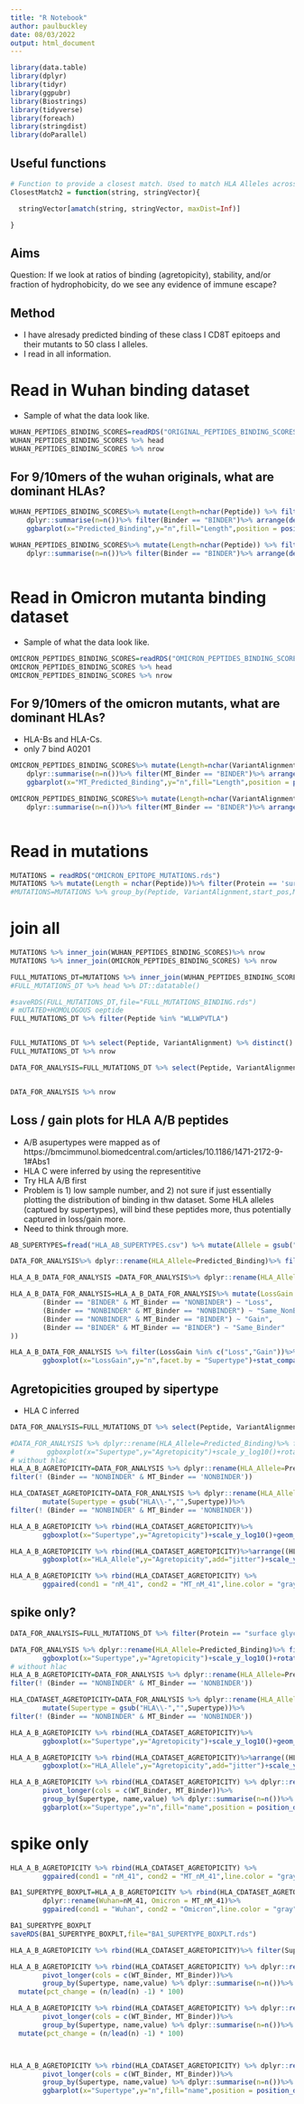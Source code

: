 ```yaml
---
title: "R Notebook"
author: paulbuckley
date: 08/03/2022
output: html_document
---
```



```r
library(data.table)
library(dplyr)
library(tidyr)
library(ggpubr)
library(Biostrings)
library(tidyverse)
library(foreach)
library(stringdist)
library(doParallel)

```

## Useful functions

```r

# Function to provide a closest match. Used to match HLA Alleles across mixed output styles.
ClosestMatch2 = function(string, stringVector){

  stringVector[amatch(string, stringVector, maxDist=Inf)]

}

```

## Aims
Question: If we look at ratios of binding (agretopicity), stability, and/or fraction of hydrophobicity, do we see any evidence of immune escape?

## Method
- I have alresady predicted binding of these class I CD8T epitoeps and their mutants to 50 class I alleles.
- I read in all information.


# Read in Wuhan binding dataset
- Sample of what the data look like.
```r

WUHAN_PEPTIDES_BINDING_SCORES=readRDS("ORIGINAL_PEPTIDES_BINDING_SCORES_V2.rds")
WUHAN_PEPTIDES_BINDING_SCORES %>% head
WUHAN_PEPTIDES_BINDING_SCORES %>% nrow


```

## For 9/10mers of the wuhan originals, what are dominant HLAs?

```r

WUHAN_PEPTIDES_BINDING_SCORES%>% mutate(Length=nchar(Peptide)) %>% filter(Length%in% c(9,10))%>% select(Peptide, Predicted_Binding, Binder,Length) %>% separate_rows_(cols=c("Predicted_Binding", "Binder"), sep=",") %>% distinct() %>% group_by(Predicted_Binding,Binder,Length) %>%mutate(Length = as.character(Length))%>%
    dplyr::summarise(n=n())%>% filter(Binder == "BINDER")%>% arrange(desc(n))%>%
    ggbarplot(x="Predicted_Binding",y="n",fill="Length",position = position_dodge())+coord_flip()

WUHAN_PEPTIDES_BINDING_SCORES%>% mutate(Length=nchar(Peptide)) %>% filter(Length%in% c(9,10))%>% select(Peptide, Predicted_Binding, Binder,Length) %>% separate_rows_(cols=c("Predicted_Binding", "Binder"), sep=",") %>% distinct() %>% filter(Predicted_Binding == "HLA-A0201")%>% group_by(Predicted_Binding,Binder,Length) %>%mutate(Length = as.character(Length))%>%
    dplyr::summarise(n=n())%>% filter(Binder == "BINDER")%>% arrange(desc(n))



```


# Read in Omicron mutanta binding dataset
- Sample of what the data look like.
```r

OMICRON_PEPTIDES_BINDING_SCORES=readRDS("OMICRON_PEPTIDES_BINDING_SCORES_V2.rds")
OMICRON_PEPTIDES_BINDING_SCORES %>% head
OMICRON_PEPTIDES_BINDING_SCORES %>% nrow


```


## For 9/10mers of the omicron mutants, what are dominant HLAs?
- HLA-Bs and HLA-Cs.
- only 7 bind A0201

```r

OMICRON_PEPTIDES_BINDING_SCORES%>% mutate(Length=nchar(VariantAlignment)) %>% filter(Length%in% c(9,10))%>% select(VariantAlignment, MT_Predicted_Binding, MT_Binder,Length) %>% separate_rows_(cols=c("MT_Predicted_Binding", "MT_Binder"), sep=",") %>% distinct() %>% group_by(MT_Predicted_Binding,MT_Binder,Length) %>%mutate(Length = as.character(Length))%>%
    dplyr::summarise(n=n())%>% filter(MT_Binder == "BINDER")%>% arrange(desc(n))%>%
    ggbarplot(x="MT_Predicted_Binding",y="n",fill="Length",position = position_dodge())+coord_flip()

OMICRON_PEPTIDES_BINDING_SCORES%>% mutate(Length=nchar(VariantAlignment)) %>% filter(Length%in% c(9,10))%>% select(VariantAlignment, MT_Predicted_Binding, MT_Binder,Length) %>% separate_rows_(cols=c("MT_Predicted_Binding", "MT_Binder"), sep=",") %>% distinct() %>% filter(MT_Predicted_Binding == "HLA-A0201")%>% group_by(MT_Predicted_Binding,MT_Binder,Length) %>%mutate(Length = as.character(Length))%>%
    dplyr::summarise(n=n())%>% filter(MT_Binder == "BINDER")%>% arrange(desc(n))



```


# Read in mutations

```r
MUTATIONS = readRDS("OMICRON_EPITOPE_MUTATIONS.rds")
MUTATIONS %>% mutate(Length = nchar(Peptide))%>% filter(Protein == 'surface glycoprotein') %>% filter(Length== 9)%>% nrow
#MUTATIONS=MUTATIONS %>% group_by(Peptide, VariantAlignment,start_pos,Mutation) %>% dplyr::summarise(Protein = paste0(Protein, collapse = ","))

```

# join all

```r

MUTATIONS %>% inner_join(WUHAN_PEPTIDES_BINDING_SCORES)%>% nrow
MUTATIONS %>% inner_join(OMICRON_PEPTIDES_BINDING_SCORES) %>% nrow

FULL_MUTATIONS_DT=MUTATIONS %>% inner_join(WUHAN_PEPTIDES_BINDING_SCORES) %>% inner_join(OMICRON_PEPTIDES_BINDING_SCORES)
#FULL_MUTATIONS_DT %>% head %>% DT::datatable()

#saveRDS(FULL_MUTATIONS_DT,file="FULL_MUTATIONS_BINDING.rds")
# mUTATED+HOMOLOGOUS oeptide
FULL_MUTATIONS_DT %>% filter(Peptide %in% "WLLWPVTLA")


FULL_MUTATIONS_DT %>% select(Peptide, VariantAlignment) %>% distinct()
FULL_MUTATIONS_DT %>% nrow

DATA_FOR_ANALYSIS=FULL_MUTATIONS_DT %>% select(Peptide, VariantAlignment, Predicted_Binding, EL_Rank, MT_EL_Rank, Binder,MT_Binder) %>% separate_rows_(cols = c("Predicted_Binding","EL_Rank","MT_EL_Rank","Binder","MT_Binder"),sep=",")


DATA_FOR_ANALYSIS %>% nrow

```

##  Loss / gain plots for HLA A/B peptides

- A/B asupertypes were mapped as of https://bmcimmunol.biomedcentral.com/articles/10.1186/1471-2172-9-1#Abs1
- HLA C were inferred by using the representitive
- Try HLA A/B first
- Problem is 1) low sample number, and 2) not sure if just essentially plotting the distribution of binding in thw dataset. Some HLA alleles (captued by supertypes), will bind these peptides more, thus potentially captured in loss/gain more.
- Need to think through more.

```r

AB_SUPERTYPES=fread("HLA_AB_SUPERTYPES.csv") %>% mutate(Allele = gsub("\\*","",Allele))%>% mutate(Allele = paste0("HLA-",Allele))%>% dplyr::rename(HLA_Allele = Allele)

DATA_FOR_ANALYSIS%>% dplyr::rename(HLA_Allele=Predicted_Binding)%>% filter(HLA_Allele %in% grep("HLA-A|HLA-B",HLA_Allele,value = T))%>% nrow

HLA_A_B_DATA_FOR_ANALYSIS =DATA_FOR_ANALYSIS%>% dplyr::rename(HLA_Allele=Predicted_Binding)%>% filter(HLA_Allele %in% grep("HLA-A|HLA-B",HLA_Allele,value = T))%>% mutate(EL_Rank = as.numeric(EL_Rank), MT_EL_Rank=as.numeric(MT_EL_Rank))

HLA_A_B_DATA_FOR_ANALYSIS=HLA_A_B_DATA_FOR_ANALYSIS%>% mutate(LossGain = case_when(
        (Binder == "BINDER" & MT_Binder == "NONBINDER") ~ "Loss",
        (Binder == "NONBINDER" & MT_Binder == "NONBINDER") ~ "Same_NonBinder",
        (Binder == "NONBINDER" & MT_Binder == "BINDER") ~ "Gain",
        (Binder == "BINDER" & MT_Binder == "BINDER") ~ "Same_Binder"
))

HLA_A_B_DATA_FOR_ANALYSIS %>% filter(LossGain %in% c("Loss","Gain"))%>%group_by(HLA_Allele, LossGain) %>% dplyr::summarise(n=n())%>% inner_join(AB_SUPERTYPES)%>%
        ggboxplot(x="LossGain",y="n",facet.by = "Supertype")+stat_compare_means(label="p.signif")


```

## Agretopicities grouped by sipertype
- HLA C inferred

```r

DATA_FOR_ANALYSIS=FULL_MUTATIONS_DT %>% select(Peptide, VariantAlignment, Predicted_Binding, nM_41, MT_nM_41, Binder,MT_Binder) %>% separate_rows_(cols = c("Predicted_Binding","nM_41","MT_nM_41","Binder","MT_Binder"),sep=",")%>% mutate(nM_41 = as.numeric(nM_41), MT_nM_41=as.numeric(MT_nM_41))%>% mutate(Agretopicity = MT_nM_41/nM_41)

#DATA_FOR_ANALYSIS %>% dplyr::rename(HLA_Allele=Predicted_Binding)%>% filter(HLA_Allele %in% grep("HLA-A|HLA-B",HLA_Allele,value = T)) %>% inner_join(AB_SUPERTYPES)%>%
#        ggboxplot(x="Supertype",y="Agretopicity")+scale_y_log10()+rotate_x_text()
# without hlac
HLA_A_B_AGRETOPICITY=DATA_FOR_ANALYSIS %>% dplyr::rename(HLA_Allele=Predicted_Binding)%>% filter(HLA_Allele %in% grep("HLA-A|HLA-B",HLA_Allele,value = T)) %>% inner_join(AB_SUPERTYPES) %>%
filter(! (Binder == "NONBINDER" & MT_Binder == 'NONBINDER'))

HLA_CDATASET_AGRETOPICITY=DATA_FOR_ANALYSIS %>% dplyr::rename(HLA_Allele=Predicted_Binding)%>% filter(!HLA_Allele %in% grep("HLA-A|HLA-B",HLA_Allele,value = T))%>% mutate(Supertype = str_extract(HLA_Allele,"HLA-C[0-9][0-9]"))%>%
        mutate(Supertype = gsub("HLA\\-","",Supertype))%>%
filter(! (Binder == "NONBINDER" & MT_Binder == 'NONBINDER'))

HLA_A_B_AGRETOPICITY %>% rbind(HLA_CDATASET_AGRETOPICITY)%>%
        ggboxplot(x="Supertype",y="Agretopicity")+scale_y_log10()+geom_hline(yintercept = 1,linetype="dashed")+rotate_x_text()


```




```r
HLA_A_B_AGRETOPICITY %>% rbind(HLA_CDATASET_AGRETOPICITY)%>%arrange((HLA_Allele))%>%
        ggboxplot(x="HLA_Allele",y="Agretopicity",add="jitter")+scale_y_log10()+geom_hline(yintercept = 1,linetype="dashed")+rotate_x_text()

```



```r


HLA_A_B_AGRETOPICITY %>% rbind(HLA_CDATASET_AGRETOPICITY) %>%
        ggpaired(cond1 = "nM_41", cond2 = "MT_nM_41",line.color = "gray")+facet_wrap(~Supertype,ncol=9)+scale_y_log10()+stat_compare_means(label = "p.signif")+rotate_x_text(angle=45)+ylab("Binding Affinity (nM)")
```



## spike only?

```r

DATA_FOR_ANALYSIS=FULL_MUTATIONS_DT %>% filter(Protein == "surface glycoprotein") %>% select(Peptide, VariantAlignment, Predicted_Binding, nM_41, MT_nM_41, Binder,MT_Binder) %>% separate_rows_(cols = c("Predicted_Binding","nM_41","MT_nM_41","Binder","MT_Binder"),sep=",")%>% mutate(nM_41 = as.numeric(nM_41), MT_nM_41=as.numeric(MT_nM_41))%>% mutate(Agretopicity = MT_nM_41/nM_41)

DATA_FOR_ANALYSIS %>% dplyr::rename(HLA_Allele=Predicted_Binding)%>% filter(HLA_Allele %in% grep("HLA-A|HLA-B",HLA_Allele,value = T)) %>% inner_join(AB_SUPERTYPES)%>%
        ggboxplot(x="Supertype",y="Agretopicity")+scale_y_log10()+rotate_x_text()
# without hlac
HLA_A_B_AGRETOPICITY=DATA_FOR_ANALYSIS %>% dplyr::rename(HLA_Allele=Predicted_Binding)%>% filter(HLA_Allele %in% grep("HLA-A|HLA-B",HLA_Allele,value = T)) %>% inner_join(AB_SUPERTYPES) %>%
filter(! (Binder == "NONBINDER" & MT_Binder == 'NONBINDER'))

HLA_CDATASET_AGRETOPICITY=DATA_FOR_ANALYSIS %>% dplyr::rename(HLA_Allele=Predicted_Binding)%>% filter(!HLA_Allele %in% grep("HLA-A|HLA-B",HLA_Allele,value = T))%>% mutate(Supertype = str_extract(HLA_Allele,"HLA-C[0-9][0-9]"))%>%
        mutate(Supertype = gsub("HLA\\-","",Supertype))%>%
filter(! (Binder == "NONBINDER" & MT_Binder == 'NONBINDER'))

HLA_A_B_AGRETOPICITY %>% rbind(HLA_CDATASET_AGRETOPICITY)%>%
        ggboxplot(x="Supertype",y="Agretopicity")+scale_y_log10()+geom_hline(yintercept = 1,linetype="dashed")+rotate_x_text()


```

```r
HLA_A_B_AGRETOPICITY %>% rbind(HLA_CDATASET_AGRETOPICITY)%>%arrange((HLA_Allele))%>%
        ggboxplot(x="HLA_Allele",y="Agretopicity",add="jitter")+scale_y_log10()+geom_hline(yintercept = 1,linetype="dashed")+rotate_x_text()

```

```r
HLA_A_B_AGRETOPICITY %>% rbind(HLA_CDATASET_AGRETOPICITY) %>% dplyr::rename(WT_Binder=Binder)%>%
        pivot_longer(cols = c(WT_Binder, MT_Binder))%>%
        group_by(Supertype, name,value) %>% dplyr::summarise(n=n())%>% filter(value == "BINDER")%>% ungroup%>% arrange(desc(n))%>% mutate(Supertype = forcats::fct_inorder(Supertype))%>%
        ggbarplot(x="Supertype",y="n",fill="name",position = position_dodge())+rotate_x_text(angle=90)+ylab("# peptides w/ mutations in Omicron predicted to bind")

```


# spike only


```r


HLA_A_B_AGRETOPICITY %>% rbind(HLA_CDATASET_AGRETOPICITY) %>%
        ggpaired(cond1 = "nM_41", cond2 = "MT_nM_41",line.color = "gray")+facet_wrap(~Supertype,ncol=9)+scale_y_log10()+stat_compare_means(label = "p.signif")+rotate_x_text(angle=45)+ylab("Binding Affinity (nM)")

BA1_SUPERTYPE_BOXPLT=HLA_A_B_AGRETOPICITY %>% rbind(HLA_CDATASET_AGRETOPICITY)%>% filter(Supertype %in% c("A02","A03","B07","C01"))%>%
        dplyr::rename(Wuhan=nM_41, Omicron = MT_nM_41)%>%
        ggpaired(cond1 = "Wuhan", cond2 = "Omicron",line.color = "gray")+facet_wrap(~Supertype,nrow=1)+theme_pubr(base_size = 16)+scale_y_log10()+stat_compare_means(label = "p.signif",label.x.npc = "center")+rotate_x_text(angle=45)+ylab("Log10 Binding Affinity (nM)")

BA1_SUPERTYPE_BOXPLT
saveRDS(BA1_SUPERTYPE_BOXPLT,file="BA1_SUPERTYPE_BOXPLT.rds")

```


```r

HLA_A_B_AGRETOPICITY %>% rbind(HLA_CDATASET_AGRETOPICITY)%>% filter(Supertype == 'B07') %>% arrange(desc(Agretopicity))

HLA_A_B_AGRETOPICITY %>% rbind(HLA_CDATASET_AGRETOPICITY) %>% dplyr::rename(WT_Binder=Binder)%>%
        pivot_longer(cols = c(WT_Binder, MT_Binder))%>%
        group_by(Supertype, name,value) %>% dplyr::summarise(n=n())%>% filter(value == "BINDER")%>% ungroup%>% arrange(desc(n))%>%filter(Supertype == 'B07')%>% arrange((n))%>%
  mutate(pct_change = (n/lead(n) -1) * 100)

HLA_A_B_AGRETOPICITY %>% rbind(HLA_CDATASET_AGRETOPICITY) %>% dplyr::rename(WT_Binder=Binder)%>%
        pivot_longer(cols = c(WT_Binder, MT_Binder))%>%
        group_by(Supertype, name,value) %>% dplyr::summarise(n=n())%>% filter(value == "BINDER")%>% ungroup%>% arrange(desc(n))%>%filter(Supertype == 'A01')%>% arrange((n))%>%
  mutate(pct_change = (n/lead(n) -1) * 100)




```


```r
HLA_A_B_AGRETOPICITY %>% rbind(HLA_CDATASET_AGRETOPICITY) %>% dplyr::rename(WT_Binder=Binder)%>%
        pivot_longer(cols = c(WT_Binder, MT_Binder))%>%
        group_by(Supertype, name,value) %>% dplyr::summarise(n=n())%>% filter(value == "BINDER")%>% ungroup%>% arrange(desc(n))%>% mutate(Supertype = forcats::fct_inorder(Supertype))%>%
        ggbarplot(x="Supertype",y="n",fill="name",position = position_dodge())+rotate_x_text(angle=90)+ylab("# peptides w/ mutations in Omicron predicted to bind")

```




